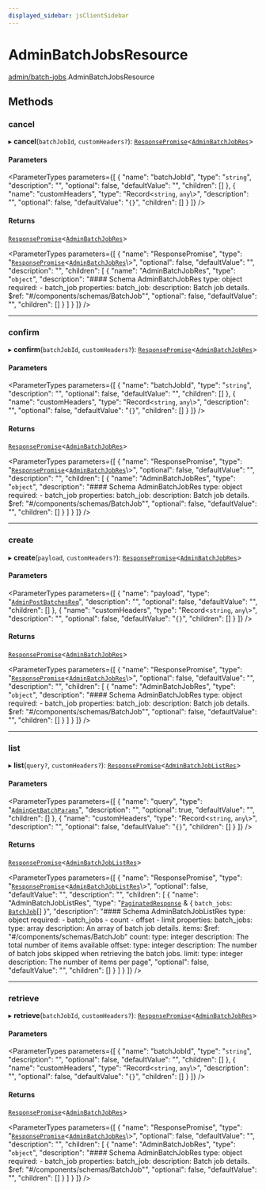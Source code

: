 ```yaml
---
displayed_sidebar: jsClientSidebar
---
```



# AdminBatchJobsResource

[admin/batch-jobs](../../modules/admin_batch_jobs.mdx).AdminBatchJobsResource

## Methods

### cancel

▸ **cancel**(`batchJobId`, `customHeaders?`): [`ResponsePromise`](../../swaps/modules/swaps.internal.mdx#responsepromise)<[`AdminBatchJobRes`](../modules/admin_batch_jobs.internal.mdx#adminbatchjobres)\>

#### Parameters

<ParameterTypes parameters={[
  {
    "name": "batchJobId",
    "type": "`string`",
    "description": "",
    "optional": false,
    "defaultValue": "",
    "children": []
  },
  {
    "name": "customHeaders",
    "type": "Record<`string`, `any`\\>",
    "description": "",
    "optional": false,
    "defaultValue": "`{}`",
    "children": []
  }
]} />

#### Returns

[`ResponsePromise`](../../swaps/modules/swaps.internal.mdx#responsepromise)<[`AdminBatchJobRes`](../modules/admin_batch_jobs.internal.mdx#adminbatchjobres)\>

<ParameterTypes parameters={[
  {
    "name": "ResponsePromise",
    "type": "[`ResponsePromise`](../../swaps/modules/swaps.internal.mdx#responsepromise)<[`AdminBatchJobRes`](../modules/admin_batch_jobs.internal.mdx#adminbatchjobres)\\>",
    "optional": false,
    "defaultValue": "",
    "description": "",
    "children": [
      {
        "name": "AdminBatchJobRes",
        "type": "`object`",
        "description": "#### Schema AdminBatchJobRes type: object required: - batch_job properties: batch_job: description: Batch job details. $ref: \"#/components/schemas/BatchJob\"",
        "optional": false,
        "defaultValue": "",
        "children": []
      }
    ]
  }
]} />

___

### confirm

▸ **confirm**(`batchJobId`, `customHeaders?`): [`ResponsePromise`](../../swaps/modules/swaps.internal.mdx#responsepromise)<[`AdminBatchJobRes`](../modules/admin_batch_jobs.internal.mdx#adminbatchjobres)\>

#### Parameters

<ParameterTypes parameters={[
  {
    "name": "batchJobId",
    "type": "`string`",
    "description": "",
    "optional": false,
    "defaultValue": "",
    "children": []
  },
  {
    "name": "customHeaders",
    "type": "Record<`string`, `any`\\>",
    "description": "",
    "optional": false,
    "defaultValue": "`{}`",
    "children": []
  }
]} />

#### Returns

[`ResponsePromise`](../../swaps/modules/swaps.internal.mdx#responsepromise)<[`AdminBatchJobRes`](../modules/admin_batch_jobs.internal.mdx#adminbatchjobres)\>

<ParameterTypes parameters={[
  {
    "name": "ResponsePromise",
    "type": "[`ResponsePromise`](../../swaps/modules/swaps.internal.mdx#responsepromise)<[`AdminBatchJobRes`](../modules/admin_batch_jobs.internal.mdx#adminbatchjobres)\\>",
    "optional": false,
    "defaultValue": "",
    "description": "",
    "children": [
      {
        "name": "AdminBatchJobRes",
        "type": "`object`",
        "description": "#### Schema AdminBatchJobRes type: object required: - batch_job properties: batch_job: description: Batch job details. $ref: \"#/components/schemas/BatchJob\"",
        "optional": false,
        "defaultValue": "",
        "children": []
      }
    ]
  }
]} />

___

### create

▸ **create**(`payload`, `customHeaders?`): [`ResponsePromise`](../../swaps/modules/swaps.internal.mdx#responsepromise)<[`AdminBatchJobRes`](../modules/admin_batch_jobs.internal.mdx#adminbatchjobres)\>

#### Parameters

<ParameterTypes parameters={[
  {
    "name": "payload",
    "type": "[`AdminPostBatchesReq`](../../internal/classes/admin_batch_jobs.internal.AdminPostBatchesReq.mdx)",
    "description": "",
    "optional": false,
    "defaultValue": "",
    "children": []
  },
  {
    "name": "customHeaders",
    "type": "Record<`string`, `any`\\>",
    "description": "",
    "optional": false,
    "defaultValue": "`{}`",
    "children": []
  }
]} />

#### Returns

[`ResponsePromise`](../../swaps/modules/swaps.internal.mdx#responsepromise)<[`AdminBatchJobRes`](../modules/admin_batch_jobs.internal.mdx#adminbatchjobres)\>

<ParameterTypes parameters={[
  {
    "name": "ResponsePromise",
    "type": "[`ResponsePromise`](../../swaps/modules/swaps.internal.mdx#responsepromise)<[`AdminBatchJobRes`](../modules/admin_batch_jobs.internal.mdx#adminbatchjobres)\\>",
    "optional": false,
    "defaultValue": "",
    "description": "",
    "children": [
      {
        "name": "AdminBatchJobRes",
        "type": "`object`",
        "description": "#### Schema AdminBatchJobRes type: object required: - batch_job properties: batch_job: description: Batch job details. $ref: \"#/components/schemas/BatchJob\"",
        "optional": false,
        "defaultValue": "",
        "children": []
      }
    ]
  }
]} />

___

### list

▸ **list**(`query?`, `customHeaders?`): [`ResponsePromise`](../../swaps/modules/swaps.internal.mdx#responsepromise)<[`AdminBatchJobListRes`](../modules/admin_batch_jobs.internal.mdx#adminbatchjoblistres)\>

#### Parameters

<ParameterTypes parameters={[
  {
    "name": "query",
    "type": "[`AdminGetBatchParams`](../../internal/classes/admin_batch_jobs.internal.AdminGetBatchParams.mdx)",
    "description": "",
    "optional": true,
    "defaultValue": "",
    "children": []
  },
  {
    "name": "customHeaders",
    "type": "Record<`string`, `any`\\>",
    "description": "",
    "optional": false,
    "defaultValue": "`{}`",
    "children": []
  }
]} />

#### Returns

[`ResponsePromise`](../../swaps/modules/swaps.internal.mdx#responsepromise)<[`AdminBatchJobListRes`](../modules/admin_batch_jobs.internal.mdx#adminbatchjoblistres)\>

<ParameterTypes parameters={[
  {
    "name": "ResponsePromise",
    "type": "[`ResponsePromise`](../../swaps/modules/swaps.internal.mdx#responsepromise)<[`AdminBatchJobListRes`](../modules/admin_batch_jobs.internal.mdx#adminbatchjoblistres)\\>",
    "optional": false,
    "defaultValue": "",
    "description": "",
    "children": [
      {
        "name": "AdminBatchJobListRes",
        "type": "[`PaginatedResponse`](../modules/admin_batch_jobs.internal.mdx#paginatedresponse) & { `batch_jobs`: [`BatchJob`](../../internal/classes/admin_batch_jobs.internal.BatchJob.mdx)[]  }",
        "description": "#### Schema AdminBatchJobListRes type: object required: - batch_jobs - count - offset - limit properties: batch_jobs: type: array description: An array of batch job details. items: $ref: \"#/components/schemas/BatchJob\" count: type: integer description: The total number of items available offset: type: integer description: The number of batch jobs skipped when retrieving the batch jobs. limit: type: integer description: The number of items per page",
        "optional": false,
        "defaultValue": "",
        "children": []
      }
    ]
  }
]} />

___

### retrieve

▸ **retrieve**(`batchJobId`, `customHeaders?`): [`ResponsePromise`](../../swaps/modules/swaps.internal.mdx#responsepromise)<[`AdminBatchJobRes`](../modules/admin_batch_jobs.internal.mdx#adminbatchjobres)\>

#### Parameters

<ParameterTypes parameters={[
  {
    "name": "batchJobId",
    "type": "`string`",
    "description": "",
    "optional": false,
    "defaultValue": "",
    "children": []
  },
  {
    "name": "customHeaders",
    "type": "Record<`string`, `any`\\>",
    "description": "",
    "optional": false,
    "defaultValue": "`{}`",
    "children": []
  }
]} />

#### Returns

[`ResponsePromise`](../../swaps/modules/swaps.internal.mdx#responsepromise)<[`AdminBatchJobRes`](../modules/admin_batch_jobs.internal.mdx#adminbatchjobres)\>

<ParameterTypes parameters={[
  {
    "name": "ResponsePromise",
    "type": "[`ResponsePromise`](../../swaps/modules/swaps.internal.mdx#responsepromise)<[`AdminBatchJobRes`](../modules/admin_batch_jobs.internal.mdx#adminbatchjobres)\\>",
    "optional": false,
    "defaultValue": "",
    "description": "",
    "children": [
      {
        "name": "AdminBatchJobRes",
        "type": "`object`",
        "description": "#### Schema AdminBatchJobRes type: object required: - batch_job properties: batch_job: description: Batch job details. $ref: \"#/components/schemas/BatchJob\"",
        "optional": false,
        "defaultValue": "",
        "children": []
      }
    ]
  }
]} />
